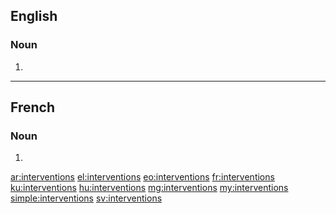 ==English==

===Noun===
{{head|en|noun plural form}}

# {{plural of|intervention|lang=en}}

----

==French==

===Noun===
{{head|fr|noun plural form|g=f}}

# {{plural of|intervention|lang=fr}}

[[ar:interventions]]
[[el:interventions]]
[[eo:interventions]]
[[fr:interventions]]
[[ku:interventions]]
[[hu:interventions]]
[[mg:interventions]]
[[my:interventions]]
[[simple:interventions]]
[[sv:interventions]]